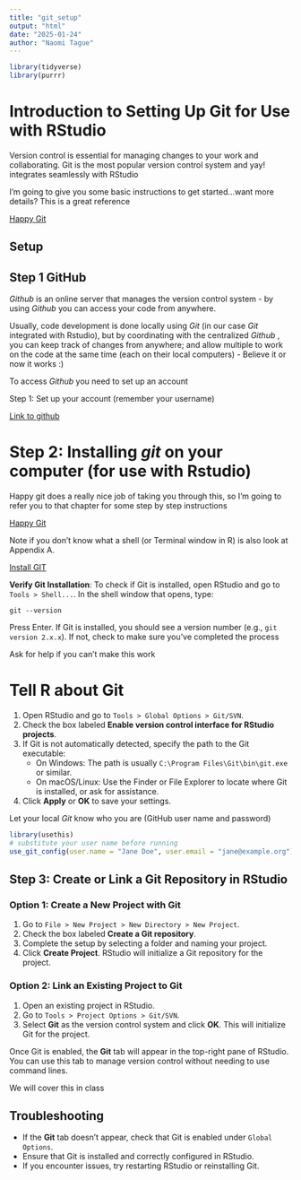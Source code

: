 ```yaml
---
title: "git_setup"
output: "html"
date: "2025-01-24"
author: "Naomi Tague"
---
```


```r
library(tidyverse)
library(purrr)

```

# Introduction to Setting Up Git for Use with RStudio

Version control is essential for managing changes to your work and collaborating. Git is the most popular version control system and yay! integrates seamlessly with RStudio

I'm going to give you some basic instructions to get started...want more details?
This is a great reference

[Happy Git](https://happygitwithr.com/)

## Setup

## Step 1 GitHub

*Github* is an online server that manages the version control system - by using *Github* you can access your code from anywhere. 

Usually, code development is done locally using *Git* (in our case *Git* integrated with Rstudio), but by coordinating with the centralized *Github* , you can keep track of changes from anywhere; and allow multiple to work on the code at the same time (each on their local computers) - Believe it or now it works :)

To access *Github* you need to set up an account

Step 1: Set up your account (remember your username)

[Link to github](https://github.com)

# Step 2: Installing *git* on your computer (for use with Rstudio)

Happy git 
does a really nice job of taking you through this, so I'm going to refer you to that chapter for some step by step instructions

[Happy Git](https://happygitwithr.com/)

Note if you don't know what a shell (or Terminal window in R) is also look at Appendix A.

[Install GIT](https://happygitwithr.com/install-git)

**Verify Git Installation**: To check if Git is installed, open RStudio and go to `Tools > Shell...`. In the shell window that opens, type:

   ```
   git --version
   ```
Press Enter. If Git is installed, you should see a version number (e.g., `git version 2.x.x`). If not, check to make sure you've completed the process

Ask for help if you can't make this work

# Tell R about Git 


1. Open RStudio and go to `Tools > Global Options > Git/SVN`.
2. Check the box labeled **Enable version control interface for RStudio projects**.
3. If Git is not automatically detected, specify the path to the Git executable:
   - On Windows: The path is usually `C:\Program Files\Git\bin\git.exe` or similar.
   - On macOS/Linux: Use the Finder or File Explorer to locate where Git is installed, or ask for assistance.
4. Click **Apply** or **OK** to save your settings.

Let your local *Git* know who you are (GitHub user name and password)
```r
library(usethis)
# substitute your user name before running
use_git_config(user.name = "Jane Doe", user.email = "jane@example.org")
```

## Step 3: Create or Link a Git Repository in RStudio

### Option 1: Create a New Project with Git

1. Go to `File > New Project > New Directory > New Project`.
2. Check the box labeled **Create a Git repository**.
3. Complete the setup by selecting a folder and naming your project.
4. Click **Create Project**. RStudio will initialize a Git repository for the project.

### Option 2: Link an Existing Project to Git

1. Open an existing project in RStudio.
2. Go to `Tools > Project Options > Git/SVN`.
3. Select **Git** as the version control system and click **OK**. This will initialize Git for the project.

Once Git is enabled, the **Git** tab will appear in the top-right pane of RStudio. You can use this tab to manage version control without needing to use command lines.

We will cover this in class


## Troubleshooting 

- If the **Git** tab doesn’t appear, check that Git is enabled under `Global Options`.
- Ensure that Git is installed and correctly configured in RStudio.
- If you encounter issues, try restarting RStudio or reinstalling Git.


